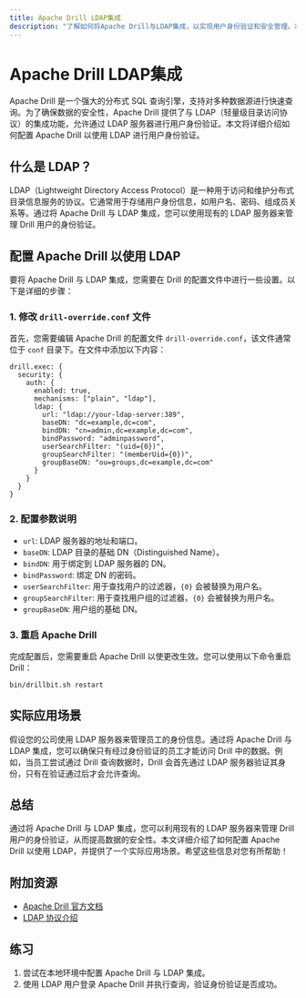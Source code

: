 ```yaml
---
title: Apache Drill LDAP集成
description: "了解如何将Apache Drill与LDAP集成，以实现用户身份验证和安全管理。本文适合初学者，包含详细的步骤、代码示例和实际应用场景。"
---
```


# Apache Drill LDAP集成

Apache Drill 是一个强大的分布式 SQL 查询引擎，支持对多种数据源进行快速查询。为了确保数据的安全性，Apache Drill 提供了与 LDAP（轻量级目录访问协议）的集成功能，允许通过 LDAP 服务器进行用户身份验证。本文将详细介绍如何配置 Apache Drill 以使用 LDAP 进行用户身份验证。

## 什么是 LDAP？

LDAP（Lightweight Directory Access Protocol）是一种用于访问和维护分布式目录信息服务的协议。它通常用于存储用户身份信息，如用户名、密码、组成员关系等。通过将 Apache Drill 与 LDAP 集成，您可以使用现有的 LDAP 服务器来管理 Drill 用户的身份验证。

## 配置 Apache Drill 以使用 LDAP

要将 Apache Drill 与 LDAP 集成，您需要在 Drill 的配置文件中进行一些设置。以下是详细的步骤：

### 1. 修改 `drill-override.conf` 文件

首先，您需要编辑 Apache Drill 的配置文件 `drill-override.conf`，该文件通常位于 `conf` 目录下。在文件中添加以下内容：

```plaintext
drill.exec: {
  security: {
    auth: {
      enabled: true,
      mechanisms: ["plain", "ldap"],
      ldap: {
        url: "ldap://your-ldap-server:389",
        baseDN: "dc=example,dc=com",
        bindDN: "cn=admin,dc=example,dc=com",
        bindPassword: "adminpassword",
        userSearchFilter: "(uid={0})",
        groupSearchFilter: "(memberUid={0})",
        groupBaseDN: "ou=groups,dc=example,dc=com"
      }
    }
  }
}
```

### 2. 配置参数说明

- `url`: LDAP 服务器的地址和端口。
- `baseDN`: LDAP 目录的基础 DN（Distinguished Name）。
- `bindDN`: 用于绑定到 LDAP 服务器的 DN。
- `bindPassword`: 绑定 DN 的密码。
- `userSearchFilter`: 用于查找用户的过滤器，`{0}` 会被替换为用户名。
- `groupSearchFilter`: 用于查找用户组的过滤器，`{0}` 会被替换为用户名。
- `groupBaseDN`: 用户组的基础 DN。

### 3. 重启 Apache Drill

完成配置后，您需要重启 Apache Drill 以使更改生效。您可以使用以下命令重启 Drill：

```bash
bin/drillbit.sh restart
```

## 实际应用场景

假设您的公司使用 LDAP 服务器来管理员工的身份信息。通过将 Apache Drill 与 LDAP 集成，您可以确保只有经过身份验证的员工才能访问 Drill 中的数据。例如，当员工尝试通过 Drill 查询数据时，Drill 会首先通过 LDAP 服务器验证其身份，只有在验证通过后才会允许查询。

## 总结

通过将 Apache Drill 与 LDAP 集成，您可以利用现有的 LDAP 服务器来管理 Drill 用户的身份验证，从而提高数据的安全性。本文详细介绍了如何配置 Apache Drill 以使用 LDAP，并提供了一个实际应用场景。希望这些信息对您有所帮助！

## 附加资源

- [Apache Drill 官方文档](https://drill.apache.org/docs/)
- [LDAP 协议介绍](https://en.wikipedia.org/wiki/Lightweight_Directory_Access_Protocol)

## 练习

1. 尝试在本地环境中配置 Apache Drill 与 LDAP 集成。
2. 使用 LDAP 用户登录 Apache Drill 并执行查询，验证身份验证是否成功。
